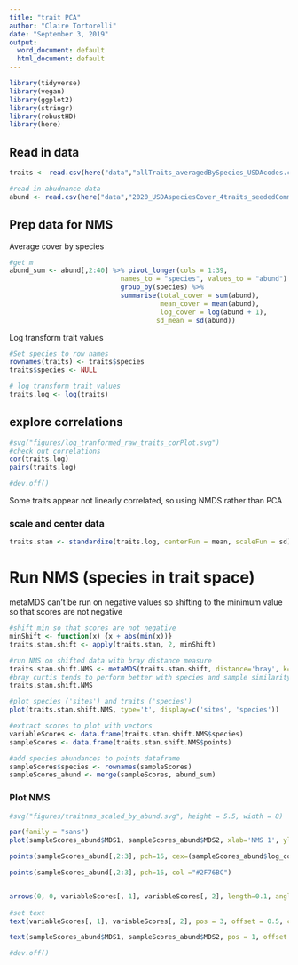 ```yaml
---
title: "trait PCA"
author: "Claire Tortorelli"
date: "September 3, 2019"
output:
  word_document: default
  html_document: default
---
```


```r
library(tidyverse)
library(vegan)
library(ggplot2)
library(stringr)
library(robustHD)
library(here)
```



## Read in data
```r
traits <- read.csv(here("data","allTraits_averagedBySpecies_USDAcodes.csv"))

#read in abudnance data
abund <- read.csv(here("data","2020_USDAspeciesCover_4traits_seededCommunitySubplots.csv"))


```

## Prep data for NMS

Average cover by species
```r
#get m
abund_sum <- abund[,2:40] %>% pivot_longer(cols = 1:39, 
                            names_to = "species", values_to = "abund") %>%
                            group_by(species) %>%
                            summarise(total_cover = sum(abund),
                                      mean_cover = mean(abund),
                                      log_cover = log(abund + 1),
                                     sd_mean = sd(abund))


```


Log transform trait values
```r
#Set species to row names
rownames(traits) <- traits$species 
traits$species <- NULL 

# log transform trait values
traits.log <- log(traits)

```

## explore correlations
```r
#svg("figures/log_tranformed_raw_traits_corPlot.svg")
#check out correlations
cor(traits.log) 
pairs(traits.log)

#dev.off()
```
Some traits appear not linearly correlated, so using NMDS rather than PCA


### scale and center data
```r
traits.stan <- standardize(traits.log, centerFun = mean, scaleFun = sd)

```

# Run NMS (species in trait space)

metaMDS can't be run on negative values so shifting to the minimum value so that scores are not negative
```r
#shift min so that scores are not negative
minShift <- function(x) {x + abs(min(x))}
traits.stan.shift <- apply(traits.stan, 2, minShift)

#run NMS on shifted data with bray distance measure
traits.stan.shift.NMS <- metaMDS(traits.stan.shift, distance='bray', k=2, trymax=50, autotransform=FALSE, wasscores=TRUE, noshare=FALSE) 
#bray curtis tends to perform better with species and sample similarity
traits.stan.shift.NMS

#plot species ('sites') and traits ('species')
plot(traits.stan.shift.NMS, type='t', display=c('sites', 'species'))

```

```r
#extract scores to plot with vectors
variableScores <- data.frame(traits.stan.shift.NMS$species)
sampleScores <- data.frame(traits.stan.shift.NMS$points)

#add species abundances to points dataframe
sampleScores$species <- rownames(sampleScores)
sampleScores_abund <- merge(sampleScores, abund_sum)
```

### Plot NMS
```r
#svg("figures/traitnms_scaled_by_abund.svg", height = 5.5, width = 8)

par(family = "sans")
plot(sampleScores_abund$MDS1, sampleScores_abund$MDS2, xlab='NMS 1', ylab='NMS 2', type='n', asp=1, las=1)

points(sampleScores_abund[,2:3], pch=16, cex=(sampleScores_abund$log_cover/2), col="#98DEEC")

points(sampleScores_abund[,2:3], pch=16, col ="#2F76BC")


arrows(0, 0, variableScores[, 1], variableScores[, 2], length=0.1, angle=20, col ="#A6761D")
 
#set text
text(variableScores[, 1], variableScores[, 2], pos = 3, offset = 0.5, col = "black", font = 2, rownames(variableScores), cex=0.7)

text(sampleScores_abund$MDS1, sampleScores_abund$MDS2, pos = 1, offset = 0.3, col =  "grey3", font = 1, sampleScores_abund$species,  cex=0.7)

#dev.off()

```

